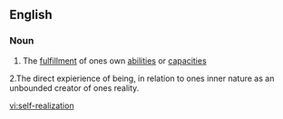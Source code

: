 ==English==

===Noun===
{{en-noun|sg=[[self]]-[[realization]]|-}}

# The [[fulfillment]] of ones own [[ability|abilities]] or [[capacity|capacities]]

2.The direct expierience of being, in relation to ones inner nature as an unbounded creator of ones reality.

[[vi:self-realization]]